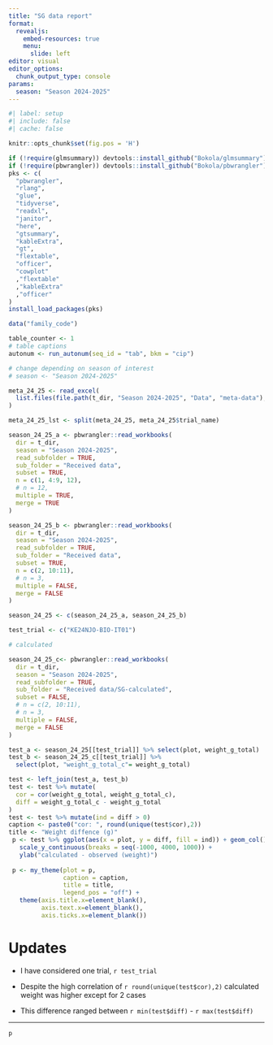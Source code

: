 ```yaml
---
title: "SG data report"
format: 
  revealjs:
    embed-resources: true
    menu:
      slide: left
editor: visual
editor_options: 
  chunk_output_type: console
params:
  season: "Season 2024-2025"
---
```


```r
#| label: setup
#| include: false
#| cache: false

knitr::opts_chunk$set(fig.pos = 'H')

if (!require(glmsummary)) devtools::install_github("Bokola/glmsummary")
if (!require(pbwrangler)) devtools::install_github("Bokola/pbwrangler")
pks <- c(
  "pbwrangler",
  "rlang",
  "glue",
  "tidyverse",
  "readxl",
  "janitor",
  "here",
  "gtsummary",
  "kableExtra",
  "gt",
  "flextable",
  "officer",
  "cowplot"
  ,"flextable"
  ,"kableExtra"
  ,"officer"
)
install_load_packages(pks)

data("family_code")

table_counter <- 1
# table captions
autonum <- run_autonum(seq_id = "tab", bkm = "cip")
```

```r
# change depending on season of interest
# season <- "Season 2024-2025"

```

```r
meta_24_25 <- read_excel(
  list.files(file.path(t_dir, "Season 2024-2025", "Data", "meta-data"), full.names = TRUE)
)

meta_24_25_lst <- split(meta_24_25, meta_24_25$trial_name)

season_24_25_a <- pbwrangler::read_workbooks(
  dir = t_dir,
  season = "Season 2024-2025",
  read_subfolder = TRUE,
  sub_folder = "Received data",
  subset = TRUE,
  n = c(1, 4:9, 12),
  # n = 12,
  multiple = TRUE,
  merge = TRUE
)

season_24_25_b <- pbwrangler::read_workbooks(
  dir = t_dir,
  season = "Season 2024-2025",
  read_subfolder = TRUE,
  sub_folder = "Received data",
  subset = TRUE,
  n = c(2, 10:11),
  # n = 3,
  multiple = FALSE,
  merge = FALSE
)

season_24_25 <- c(season_24_25_a, season_24_25_b)

test_trial <- c("KE24NJO-BIO-IT01")

# calculated 

season_24_25_c<- pbwrangler::read_workbooks(
  dir = t_dir,
  season = "Season 2024-2025",
  read_subfolder = TRUE,
  sub_folder = "Received data/SG-calculated",
  subset = FALSE,
  # n = c(2, 10:11),
  # n = 3,
  multiple = FALSE,
  merge = FALSE
)

test_a <- season_24_25[[test_trial]] %>% select(plot, weight_g_total)
test_b <- season_24_25_c[[test_trial]] %>% 
  select(plot, "weight_g_total_c"= weight_g_total)

test <- left_join(test_a, test_b)
test <- test %>% mutate(
  cor = cor(weight_g_total, weight_g_total_c),
  diff = weight_g_total_c - weight_g_total
)
test <- test %>% mutate(ind = diff > 0)
caption <- paste0("cor: ", round(unique(test$cor),2))
title <- "Weight diffence (g)"
 p <- test %>% ggplot(aes(x = plot, y = diff, fill = ind)) + geom_col() +
   scale_y_continuous(breaks = seq(-1000, 4000, 1000)) +
   ylab("calculated - observed (weight)")
 
 p <- my_theme(plot = p,
               caption = caption,
               title = title,
               legend_pos = "off") +
   theme(axis.title.x=element_blank(),
         axis.text.x=element_blank(),
         axis.ticks.x=element_blank())
```



# Updates

-   I have considered one trial, `r test_trial`

-   Despite the high correlation of `r round(unique(test$cor),2)` calculated weight was higher except for 2 cases

- This difference ranged between `r min(test$diff)` - `r max(test$diff)`

---

```r
p
```


